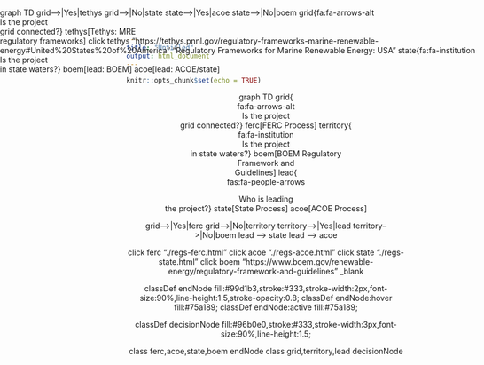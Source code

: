 ```yaml
---
title: "Untitled"
output: html_document
---
```


```r
knitr::opts_chunk$set(echo = TRUE)
```

<style>
.graphic-container {
  width: 100%;
  height: 900px;
  position: relative;
  text-align: center;
  display: block;
}
.mermaid {
  width:100%;
  height:100%;
  position:absolute;
  top:0;
  left:0;
  z-index:1;
  /* margin: auto; */
  /* display: block; */
}
</style>

<div class="mermaid">
graph TD
grid-->|Yes|tethys
grid-->|No|state
state-->|Yes|acoe
state-->|No|boem
grid{fa:fa-arrows-alt<br>Is the project<br>grid connected?}
tethys[Tethys: MRE<br/>regulatory frameworks]
click tethys "https://tethys.pnnl.gov/regulatory-frameworks-marine-renewable-energy#United%20States%20of%20America" "Regulatory Frameworks for Marine Renewable Energy: USA"
state{fa:fa-institution<br>Is the project<br>in state waters?}
boem[lead: BOEM]
acoe[lead: ACOE/state]
</div>

<div class="graphic-container">
<div class="mermaid">
  graph TD
  grid{<center>fa:fa-arrows-alt</center>Is the project<br>grid connected?}
  ferc[FERC Process<center>fas:fa-external-link-alt</center>]
  territory{<center>fa:fa-institution</center>Is the project<br>in state waters?}
  boem[BOEM Regulatory <br>Framework and <br>Guidelines<center>fas:fa-external-link-alt</center>]
  lead{<center>fas:fa-people-arrows</center>Who is leading<br>the project?}
  state[State Process<center>fas:fa-external-link-alt</center>]
  acoe[ACOE Process<center>fas:fa-external-link-alt</center>]

  grid-->|Yes|ferc
  grid-->|No|territory
  territory-->|Yes|lead
  territory-->|No|boem
  lead --> state
  lead --> acoe
  
  click ferc "./regs-ferc.html"
  click acoe "./regs-acoe.html"
  click state "./regs-state.html"
  click boem "https://www.boem.gov/renewable-energy/regulatory-framework-and-guidelines" _blank
  
  classDef endNode fill:#99d1b3,stroke:#333,stroke-width:2px,font-size:90%,line-height:1.5,stroke-opacity:0.8;
  classDef endNode:hover fill:#75a189;
  classDef endNode:active fill:#75a189;
  
  classDef decisionNode fill:#96b0e0,stroke:#333,stroke-width:3px,font-size:90%,line-height:1.5;
  
  class ferc,acoe,state,boem endNode
  class grid,territory,lead decisionNode
</div>
</div>

<!-- mermaid diagram initialization -->
<script>
var config = {
 startOnLoad:true,
 flowchart:{
 useMaxWidth:true,
 htmlLabels:true,
 curve:'cardinal'
 },
 securityLevel:'loose'
 };
 mermaid.initialize(config);
</script>

